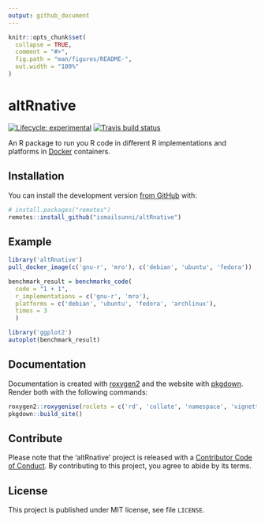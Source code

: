 ```yaml
---
output: github_document
---
```


<!-- README.md is generated from README.Rmd. Please edit that file -->

```r
knitr::opts_chunk$set(
  collapse = TRUE,
  comment = "#>",
  fig.path = "man/figures/README-",
  out.width = "100%"
)
```

# altRnative

<!-- badges: start -->
[![Lifecycle: experimental](https://img.shields.io/badge/lifecycle-experimental-orange.svg)](https://www.tidyverse.org/lifecycle/#experimental)
[![Travis build status](https://travis-ci.org/ismailsunni/altRnative.svg?branch=master)](https://travis-ci.org/ismailsunni/altRnative)
<!-- badges: end -->

An R package to run you R code in different R implementations and platforms in [Docker]() containers.

## Installation

You can install the development version [from GitHub](https://github.com/ismailsunni/altRnative) with:

``` r
# install.packages("remotes")
remotes::install_github("ismailsunni/altRnative")
```
## Example

```r
library('altRnative')
pull_docker_image(c('gnu-r', 'mro'), c('debian', 'ubuntu', 'fedora'))

benchmark_result = benchmarks_code(
  code = "1 + 1", 
  r_implementations = c('gnu-r', 'mro'), 
  platforms = c('debian', 'ubuntu', 'fedora', 'archlinux'),
  times = 3
  )

library('ggplot2')
autoplot(benchmark_result)
```

## Documentation

Documentation is created with [roxygen2](https://roxygen2.r-lib.org/) and the website with [pkgdown](https://pkgdown.r-lib.org/).
Render both with the following commands:

```r
roxygen2::roxygenise(roclets = c('rd', 'collate', 'namespace', 'vignette'))
pkgdown::build_site()
```

## Contribute

Please note that the 'altRnative' project is released with a [Contributor Code of Conduct](CODE_OF_CONDUCT.md).
By contributing to this project, you agree to abide by its terms.
  
## License

This project is published under MIT license, see file `LICENSE`.
